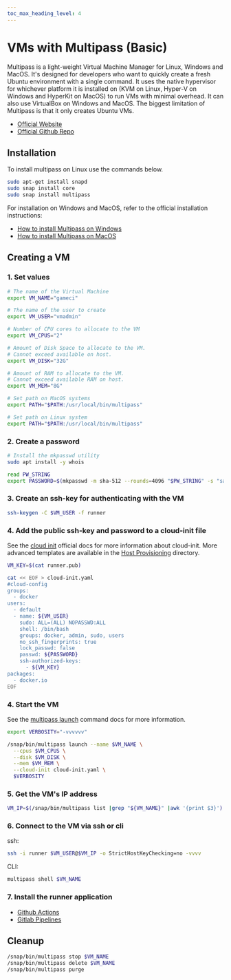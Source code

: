 ```yaml
---
toc_max_heading_level: 4
---
```


# VMs with Multipass (Basic)

Multipass is a light-weight Virtual Machine Manager for Linux, Windows and MacOS. It's designed for
developers who want to quickly create a fresh Ubuntu environment with a single command. It uses the
native hypervisor for whichever platform it is installed on (KVM on Linux, Hyper-V on Windows and
HyperKit on MacOS) to run VMs with minimal overhead. It can also use VirtualBox on Windows and
MacOS. The biggest limitation of Multipass is that it only creates Ubuntu VMs.

- [Official Website](https://multipass.run/)
- [Official Github Repo](https://github.com/canonical/multipass)

## Installation

To install multipass on Linux use the commands below.

```bash
sudo apt-get install snapd
sudo snap install core
sudo snap install multipass
```

For installation on Windows and MacOS, refer to the official installation instructions:

- [How to install Multipass on Windows](https://multipass.run/docs/installing-on-windows)
- [How to install Multipass on MacOS](https://multipass.run/docs/installing-on-macos)

## Creating a VM

### 1. Set values

```bash
# The name of the Virtual Machine
export VM_NAME="gameci"

# The name of the user to create
export VM_USER="vmadmin"

# Number of CPU cores to allocate to the VM
export VM_CPUS="2"

# Amount of Disk Space to allocate to the VM.
# Cannot exceed available on host.
export VM_DISK="32G"

# Amount of RAM to allocate to the VM.
# Cannot exceed available RAM on host.
export VM_MEM="8G"

# Set path on MacOS systems
export PATH="$PATH:/usr/local/bin/multipass"

# Set path on Linux system
export PATH="$PATH:/usr/local/bin/multipass"
```

### 2. Create a password

```bash
# Install the mkpasswd utility
sudo apt install -y whois

read PW_STRING
export PASSWORD=$(mkpasswd -m sha-512 --rounds=4096 "$PW_STRING" -s "saltsaltlettuce")
```

### 3. Create an ssh-key for authenticating with the VM

```bash
ssh-keygen -C $VM_USER -f runner
```

### 4. Add the public ssh-key and password to a cloud-init file

See the [cloud init](https://cloudinit.readthedocs.io/en/latest/topics/examples.html) official docs
for more information about cloud-init. More advanced templates are available in the
[Host Provisioning](../04-host-provisioning/03-cloud-init.mdx) directory.

```bash
VM_KEY=$(cat runner.pub)

cat << EOF > cloud-init.yaml
#cloud-config
groups:
  - docker
users:
  - default
  - name: ${VM_USER}
    sudo: ALL=(ALL) NOPASSWD:ALL
    shell: /bin/bash
    groups: docker, admin, sudo, users
    no_ssh_fingerprints: true
    lock_passwd: false
    passwd: ${PASSWORD}
    ssh-authorized-keys:
      - ${VM_KEY}
packages:
  - docker.io
EOF
```

### 4. Start the VM

See the [multipass launch](https://multipass.run/docs/launch-command) command docs for more
information.

```bash
export VERBOSITY="-vvvvvv"

/snap/bin/multipass launch --name $VM_NAME \
  --cpus $VM_CPUS \
  --disk $VM_DISK \
  --mem $VM_MEM \
  --cloud-init cloud-init.yaml \
  $VERBOSITY
```

### 5. Get the VM's IP address

```bash
VM_IP=$(/snap/bin/multipass list |grep "${VM_NAME}" |awk '{print $3}')
```

### 6. Connect to the VM via ssh or cli

ssh:

```bash
ssh -i runner $VM_USER@$VM_IP -o StrictHostKeyChecking=no -vvvv
```

CLI:

```bash
multipass shell $VM_NAME
```

### 7. Install the runner application

- [Github Actions](../05-runner-application-installation/02-github-actions.mdx)
- [Gitlab Pipelines](../05-runner-application-installation/01-gitlab-pipelines.mdx)

## Cleanup

```bash
/snap/bin/multipass stop $VM_NAME
/snap/bin/multipass delete $VM_NAME
/snap/bin/multipass purge
```
